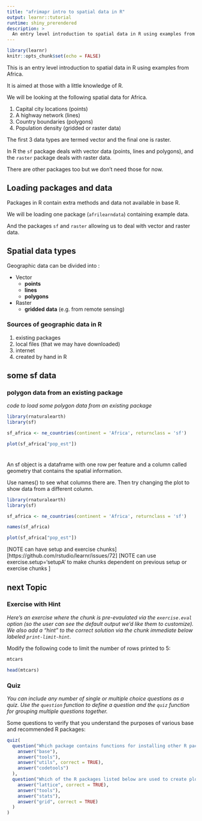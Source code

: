 ```yaml
---
title: "afrimapr intro to spatial data in R"
output: learnr::tutorial
runtime: shiny_prerendered
description: >
  An entry level introduction to spatial data in R using examples from Africa.
---
```


```r
library(learnr)
knitr::opts_chunk$set(echo = FALSE)
```

This is an entry level introduction to spatial data in R using examples from Africa.

It is aimed at those with a little knowledge of R.

We will be looking at the following spatial data for Africa. 

1. Capital city locations (points)
1. A highway network (lines)
1. Country boundaries (polygons)
1. Population density (gridded or raster data)

The first 3 data types are termed vector and the final one is raster.

In R the `sf` package deals with vector data (points, lines and polygons), and the `raster` package deals with raster data.

There are other packages too but we don't need those for now.

## Loading packages and data

Packages in R contain extra methods and data not available in base R.

We will be loading one package (`afrilearndata`) containing example data.

And the packages `sf` and `raster` allowing us to deal with vector and raster data.


## Spatial data types

Geographic data can be divided into :

* Vector
  * **points** 
  * **lines** 
  * **polygons**
  
* Raster
  * **gridded data** (e.g. from remote sensing)

### Sources of geographic data in R

1. existing packages
1. local files (that we may have downloaded)
1. internet
1. created by hand in R


## some sf data




### polygon data from an existing package

*code to load some polygon data from an existing package*

```r

library(rnaturalearth)
library(sf)

sf_africa <- ne_countries(continent = 'Africa', returnclass = 'sf')

plot(sf_africa["pop_est"])
  

```

### 

An sf object is a dataframe with one row per feature and a column called geometry that contains the spatial information.

Use names() to see what columns there are. Then try changing the plot to show data from a different column.

```r

library(rnaturalearth)
library(sf)

sf_africa <- ne_countries(continent = 'Africa', returnclass = 'sf')

names(sf_africa)

plot(sf_africa["pop_est"])

```

[NOTE can have setup and exercise chunks]
[https://github.com/rstudio/learnr/issues/72]
[NOTE can use exercise.setup='setupA' to make chunks dependent on previous setup or exercise chunks ]


## next Topic

### Exercise with Hint

*Here's an exercise where the chunk is pre-evaulated via the `exercise.eval` option (so the user can see the default output we'd like them to customize). We also add a "hint" to the correct solution via the chunk immediate below labeled `print-limit-hint`.*

Modify the following code to limit the number of rows printed to 5:

```r
mtcars
```

```r
head(mtcars)
```

### Quiz

*You can include any number of single or multiple choice questions as a quiz. Use the `question` function to define a question and the `quiz` function for grouping multiple questions together.*

Some questions to verify that you understand the purposes of various base and recommended R packages:

```r
quiz(
  question("Which package contains functions for installing other R packages?",
    answer("base"),
    answer("tools"),
    answer("utils", correct = TRUE),
    answer("codetools")
  ),
  question("Which of the R packages listed below are used to create plots?",
    answer("lattice", correct = TRUE),
    answer("tools"),
    answer("stats"),
    answer("grid", correct = TRUE)
  )
)
```
